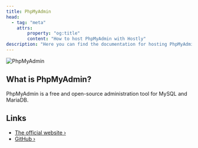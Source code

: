 ```yaml
---
title: PhpMyAdmin
head:
  - tag: "meta"
    attrs:
        property: "og:title"
        content: "How to host PhpMyAdmin with Hostly"
description: "Here you can find the documentation for hosting PhpMyAdmin with Hostly."
---
```



<Badge text="One-click setup." variant="note" size="large" />

![PhpMyAdmin](https://external-content.duckduckgo.com/iu/?u=https%3A%2F%2Fwww.phpmyadmin.net%2Fstatic%2Fimages%2Flogo-og.png&f=1&nofb=1&ipt=677560c7ab411b6c57023e2b7d1a9c2e4969aed8c4510c9493acea67fc6b16db&ipo=images)

## What is PhpMyAdmin?

PhpMyAdmin is a free and open-source administration tool for MySQL and MariaDB.

## Links

- [The official website ›](https://www.phpmyadmin.net/)
- [GitHub ›](https://github.com/phpmyadmin/phpmyadmin)
